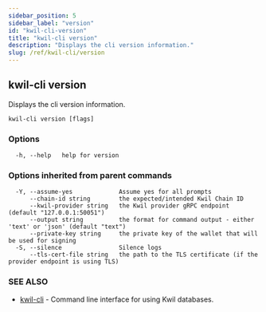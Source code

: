 ```yaml
---
sidebar_position: 5
sidebar_label: "version"
id: "kwil-cli-version"
title: "kwil-cli version"
description: "Displays the cli version information."
slug: /ref/kwil-cli/version
---
```


## kwil-cli version

Displays the cli version information.

```
kwil-cli version [flags]
```

### Options

```
  -h, --help   help for version
```

### Options inherited from parent commands

```
  -Y, --assume-yes             Assume yes for all prompts
      --chain-id string        the expected/intended Kwil Chain ID
      --kwil-provider string   the Kwil provider gRPC endpoint (default "127.0.0.1:50051")
      --output string          the format for command output - either 'text' or 'json' (default "text")
      --private-key string     the private key of the wallet that will be used for signing
  -S, --silence                Silence logs
      --tls-cert-file string   the path to the TLS certificate (if the provider endpoint is using TLS)
```

### SEE ALSO

* [kwil-cli](/docs/ref/kwil-cli)	 - Command line interface for using Kwil databases.

